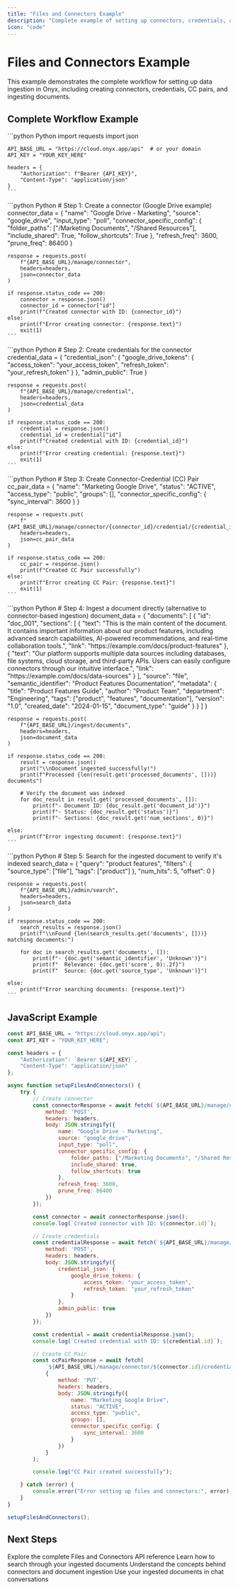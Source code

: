 ```yaml
---
title: "Files and Connectors Example"
description: "Complete example of setting up connectors, credentials, and ingesting documents"
icon: "code"
---
```


# Files and Connectors Example

This example demonstrates the complete workflow for setting up data ingestion in Onyx, including creating connectors, credentials, CC pairs, and ingesting documents.

## Complete Workflow Example

<Steps>
  <Step title="Setup API Configuration">
    ```python Python
    import requests
    import json

    API_BASE_URL = "https://cloud.onyx.app/api"  # or your domain
    API_KEY = "YOUR_KEY_HERE"

    headers = {
        "Authorization": f"Bearer {API_KEY}",
        "Content-Type": "application/json"
    }
    ```
  </Step>

  <Step title="Create a Connector">
    ```python Python
    # Step 1: Create a connector (Google Drive example)
    connector_data = {
        "name": "Google Drive - Marketing",
        "source": "google_drive",
        "input_type": "poll",
        "connector_specific_config": {
            "folder_paths": ["/Marketing Documents", "/Shared Resources"],
            "include_shared": True,
            "follow_shortcuts": True
        },
        "refresh_freq": 3600,
        "prune_freq": 86400
    }

    response = requests.post(
        f"{API_BASE_URL}/manage/connector",
        headers=headers,
        json=connector_data
    )

    if response.status_code == 200:
        connector = response.json()
        connector_id = connector["id"]
        print(f"Created connector with ID: {connector_id}")
    else:
        print(f"Error creating connector: {response.text}")
        exit(1)
    ```
  </Step>

  <Step title="Create Credentials">
    ```python Python
    # Step 2: Create credentials for the connector
    credential_data = {
        "credential_json": {
            "google_drive_tokens": {
                "access_token": "your_access_token",
                "refresh_token": "your_refresh_token"
            }
        },
        "admin_public": True
    }

    response = requests.post(
        f"{API_BASE_URL}/manage/credential",
        headers=headers,
        json=credential_data
    )

    if response.status_code == 200:
        credential = response.json()
        credential_id = credential["id"]
        print(f"Created credential with ID: {credential_id}")
    else:
        print(f"Error creating credential: {response.text}")
        exit(1)
    ```
  </Step>

  <Step title="Create CC Pair">
    ```python Python
    # Step 3: Create Connector-Credential (CC) Pair
    cc_pair_data = {
        "name": "Marketing Google Drive",
        "status": "ACTIVE",
        "access_type": "public",
        "groups": [],
        "connector_specific_config": {
            "sync_interval": 3600
        }
    }

    response = requests.put(
        f"{API_BASE_URL}/manage/connector/{connector_id}/credential/{credential_id}",
        headers=headers,
        json=cc_pair_data
    )

    if response.status_code == 200:
        cc_pair = response.json()
        print(f"Created CC Pair successfully")
    else:
        print(f"Error creating CC Pair: {response.text}")
        exit(1)
    ```
  </Step>

  <Step title="Direct Document Ingestion">
    ```python Python
    # Step 4: Ingest a document directly (alternative to connector-based ingestion)
    document_data = {
        "documents": [
            {
                "id": "doc_001",
                "sections": [
                    {
                        "text": "This is the main content of the document. It contains important information about our product features, including advanced search capabilities, AI-powered recommendations, and real-time collaboration tools.",
                        "link": "https://example.com/docs/product-features"
                    },
                    {
                        "text": "Our platform supports multiple data sources including databases, file systems, cloud storage, and third-party APIs. Users can easily configure connectors through our intuitive interface.",
                        "link": "https://example.com/docs/data-sources"
                    }
                ],
                "source": "file",
                "semantic_identifier": "Product Features Documentation",
                "metadata": {
                    "title": "Product Features Guide",
                    "author": "Product Team",
                    "department": "Engineering",
                    "tags": ["product", "features", "documentation"],
                    "version": "1.0",
                    "created_date": "2024-01-15",
                    "document_type": "guide"
                }
            }
        ]
    }

    response = requests.post(
        f"{API_BASE_URL}/ingest/documents",
        headers=headers,
        json=document_data
    )

    if response.status_code == 200:
        result = response.json()
        print("\\nDocument ingested successfully!")
        print(f"Processed {len(result.get('processed_documents', []))} documents")
        
        # Verify the document was indexed
        for doc_result in result.get('processed_documents', []):
            print(f"- Document ID: {doc_result.get('document_id')}")
            print(f"- Status: {doc_result.get('status')}")
            print(f"- Sections: {doc_result.get('num_sections', 0)}")
            
    else:
        print(f"Error ingesting document: {response.text}")
    ```
  </Step>

  <Step title="Verify Document Indexing">
    ```python Python
    # Step 5: Search for the ingested document to verify it's indexed
    search_data = {
        "query": "product features",
        "filters": {
            "source_type": ["file"],
            "tags": ["product"]
        },
        "num_hits": 5,
        "offset": 0
    }

    response = requests.post(
        f"{API_BASE_URL}/admin/search",
        headers=headers,
        json=search_data
    )

    if response.status_code == 200:
        search_results = response.json()
        print(f"\\nFound {len(search_results.get('documents', []))} matching documents:")
        
        for doc in search_results.get('documents', []):
            print(f"- {doc.get('semantic_identifier', 'Unknown')}")
            print(f"  Relevance: {doc.get('score', 0):.2f}")
            print(f"  Source: {doc.get('source_type', 'Unknown')}")
            
    else:
        print(f"Error searching documents: {response.text}")
    ```
  </Step>
</Steps>

## JavaScript Example

```javascript JavaScript expandable
const API_BASE_URL = "https://cloud.onyx.app/api";
const API_KEY = "YOUR_KEY_HERE";

const headers = {
    "Authorization": `Bearer ${API_KEY}`,
    "Content-Type": "application/json"
};

async function setupFilesAndConnectors() {
    try {
        // Create connector
        const connectorResponse = await fetch(`${API_BASE_URL}/manage/connector`, {
            method: 'POST',
            headers: headers,
            body: JSON.stringify({
                name: "Google Drive - Marketing",
                source: "google_drive",
                input_type: "poll",
                connector_specific_config: {
                    folder_paths: ["/Marketing Documents", "/Shared Resources"],
                    include_shared: true,
                    follow_shortcuts: true
                },
                refresh_freq: 3600,
                prune_freq: 86400
            })
        });

        const connector = await connectorResponse.json();
        console.log(`Created connector with ID: ${connector.id}`);

        // Create credentials
        const credentialResponse = await fetch(`${API_BASE_URL}/manage/credential`, {
            method: 'POST',
            headers: headers,
            body: JSON.stringify({
                credential_json: {
                    google_drive_tokens: {
                        access_token: "your_access_token",
                        refresh_token: "your_refresh_token"
                    }
                },
                admin_public: true
            })
        });

        const credential = await credentialResponse.json();
        console.log(`Created credential with ID: ${credential.id}`);

        // Create CC Pair
        const ccPairResponse = await fetch(
            `${API_BASE_URL}/manage/connector/${connector.id}/credential/${credential.id}`,
            {
                method: 'PUT',
                headers: headers,
                body: JSON.stringify({
                    name: "Marketing Google Drive",
                    status: "ACTIVE",
                    access_type: "public",
                    groups: [],
                    connector_specific_config: {
                        sync_interval: 3600
                    }
                })
            }
        );

        console.log("CC Pair created successfully");

    } catch (error) {
        console.error("Error setting up files and connectors:", error);
    }
}

setupFilesAndConnectors();
```

## Next Steps

<CardGroup cols={2}>
  <Card title="Files and Connectors API" icon="plug" href="/developers/api_reference/files_connectors/ingest_document">
    Explore the complete Files and Connectors API reference
  </Card>
  
  <Card title="Search API" icon="magnifying-glass" href="/developers/api_reference/search/document_search">
    Learn how to search through your ingested documents
  </Card>
  
  <Card title="Files and Connectors Concepts" icon="lightbulb" href="/developers/api_reference/concepts/files_connectors">
    Understand the concepts behind connectors and document ingestion
  </Card>
  
  <Card title="Chat with Documents" icon="comment" href="/developers/guides/chat_guide">
    Use your ingested documents in chat conversations
  </Card>
</CardGroup>
